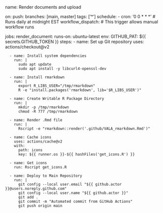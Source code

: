 name: Render documents and upload

on:
  push:
    branches: [main, master]
    tags: ['*']
  schedule:
    - cron: '0 0 * * *'  # Runs daily at midnight EST
  workflow_dispatch:  # This trigger allows manual workflow runs

jobs:
  render_document:
    runs-on: ubuntu-latest
    env:
      GITHUB_PAT: ${{ secrets.GITHUB_TOKEN }}
    steps:
      - name: Set up Git repository
        uses: actions/checkout@v2

      - name: Install system dependencies
        run: |
          sudo apt update
          sudo apt install -y libcurl4-openssl-dev

      - name: Install rmarkdown
        run: |
          export R_LIBS_USER="/tmp/rmarkdown"
          R -e "install.packages('rmarkdown', lib='$R_LIBS_USER')"

      - name: Create Writable R Package Directory
        run: |
          mkdir -p /tmp/rmarkdown
          chmod -R 777 /tmp/rmarkdown

      - name: Render .Rmd file
        run: |
          Rscript -e "rmarkdown::render('.github/VALA_rmarkdown.Rmd')"

      - name: Cache icons
        uses: actions/cache@v2
        with:
          path: icons
          key: ${{ runner.os }}-${{ hashFiles('get_icons.R') }}

      - name: Get icons
        run: Rscript get_icons.R

      - name: Deploy to Main Repository
        run: |
          git config --local user.email "${{ github.actor }}@users.noreply.github.com"
          git config --local user.name "${{ github.actor }}"
          git add .
          git commit -m "Automated commit from GitHub Actions"
          git push origin main
